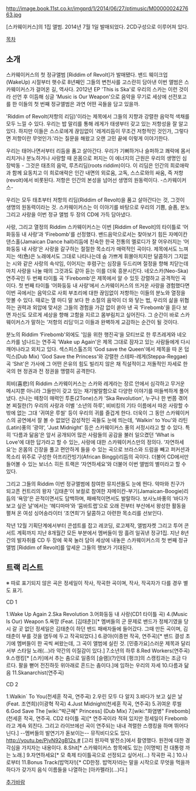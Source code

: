http://image.book.11st.co.kr/imgprd/1/2014/06/27/ptimusic/M0000002427663.jpg

[스카웨이커스]의 1집 앨범. 2014년 7월 1일 발매되었다. 2CD구성으로 이루어져 있다.

[[목차]]

== 소개 ==
스카웨이커스의 첫 정규앨범 [Riddim of Revolt]가 발매됐다. 밴드 웨이크업(WakeUp) 시절부터 햇수로 8년째인 그들의 변천사를 고스란히 담아낸 이번 앨범은 스카웨이커스가 걸어온 길, 역사다. 2012년 EP 'This is Ska'로 우리의 스카는 이런 것이라 선언 후 이듬해 싱글 'Music is Our Weapon'으로 음악을 무기로 세상에 선전포고를 한 이들의 첫 번째 정규앨범은 과연 어떤 곡들을 담고 있을까. 

'Riddim of Revolt(저항의 리딤)'이라는 제목에서 그들의 지향과 강렬한 음악적 색채를 모두 느낄 수 있다. 우리는 밥 말리를 통해 레게가 태생부터 갖고 있는 저항성을 잘 알고 있다. 하지만 이들은 스스로에게 끊임없이 '레게리듬이 무조건 저항적인 것인가, 그렇다면 저항이란 무엇인가.'라는 질문을 해왔고 오랜 고민 끝에 이렇게 이야기한다.

우리는 태어나면서부터 리듬을 품고 살아간다. 
우리가 기뻐하거나 슬퍼하고 쾌락에 몸서리치거나 분노하거나 사랑할 때 온몸으로 퍼지는 이 에너지의 근원은 우리의 생명인 심장박동 - 그것은 태초의 음악, 루츠리딤(roots riddim)이다. 
이 리딤은 인간의 희로애락과 함께 요동치고 이 희로애락은 인간 내면의 외로움, 고독, 스스로와의 싸움, 
즉 저항(revolt)에서 비롯된다. 
저항은 인간의 본성을 넘어선 생명의 원동력이다. -스카웨이커스-

우리는 모두 태초부터 저항의 리딤(Riddim of Revolt)을 품고 살아간다는 것, 그것이 생명의 원동력이라는 것. 스카웨이커스는 이 이야기를 바탕으로 우리의 기쁨, 슬픔, 분노 그리고 사랑을 이번 정규 앨범 두 장의 CD에 가득 담아냈다.

사랑, 그리고 열정의 Riddim
스카웨이커스는 이번 [Riddim of Revolt]의 타이틀로 ‘어화둥둥 내 사랑’과 ‘Firebomb'를 선정했다. 밴드음악으로서는 찾아보기 힘든 자메이칸 댄스홀(Jamaican Dance hall)리듬에 친숙한 한국 전통의 멜로디가 잘 어우러지는 ‘어화둥둥 내 사랑’은 사랑을 갈구하는 절절한 목소리가 매력적인 곡이다. 제목에서도 느껴지는 색(色)은 노래에서도 그대로 나타나는데 숨 가쁘게 휘몰아치지만 달콤하기 그지없는 시와 같은 사랑의 속삭임, 이어지는 후렴구는 심장을 두드리며 절정을 향해 치닫는데 마치 사랑을 나눌 때의 그것과도 같아 듣는 이를 더욱 흥분시킨다. 
네오스카(Neo-Ska) 연주곡인 두 번째 타이틀 곡 'Firebomb'은 제목에서 알 수 있듯 강렬하고 공격적인 곡이다. 첫 번째 타이틀 ‘어화둥둥 내 사랑’에서 스카웨이커스의 뜨거운 사랑을 경험했다면 이번 곡에서는 음악으로 사회 부조리에 대한 끊임없이 저항하는 이들의 분노와 열정을 맛볼 수 있다. 때로는 열 마디 말 보다 한 소절의 음악이 더 와 닿는 법, 우리의 삶을 위협하는 권력과 외압에 맞서온 그들의 경험을 가감 없이 쏟아 낸 곡 ‘Firebomb'을 듣다 보면 자신도 모르게 세상을 향해 고함을 지르고 몸부림치고 싶어진다. 그 순간이 바로 스카웨이커스가 말하는 ’저항의 리딤‘이고 이들과 완벽하게 교감하는 순간이 될 것이다. 

분노의 Riddim
‘Firebomb'외에도 ’임을 위한 행진곡‘을 모티브로 한 루츠레게와 네오스카를 넘나드는 연주곡 ’Wake up Again'은 제목 그대로 잠자고 있는 사람들에게 다시 깨어나라고 외치고 있다. 섹스피스톨즈의 ‘God save the Queen'에서 제목을 따 온 덥 믹스(Dub Mix) ’God Save the Princess'와 강렬한 스테파-레게(Steppa-Reggae)곡 ‘Shit'은 가사에 그 어떤 은유의 힘도 빌리지 않은 채 직설적이고 저돌적인 자세로 한국의 현 정권과 전 정권을 맹렬히 공격한다.

희비(喜悲)의 Riddim
스카웨이커스는 스카와 레게라는 장르 안에서 심각하고 무거운 메시지뿐 아니라 그들만이 갖고 있는 재기발랄함으로 다양한 이야기를 떠들썩하게 풀어냈다. 신나는 떼창이 매력인 투톤(2Tone)스카 'Ska Revolution', 누구나 한 번쯤 겪어본 찌질한(?) 우리의 사랑과 이별 ‘소년의 하루’, 비비킹의 기타 이름에서 따온 사랑할 수밖에 없는 그대 ‘귀여운 루씰' 등이 우리의 귀를 즐겁게 한다. 더욱이 그 동안 스카웨이커스의 공연에서 잘 볼 수 없었던 감성적인 곡들도 눈에 띄는데, ‘Walkin' to You'와 라틴(Latin)풍의 ’광야‘, ’Just Midnight' 등은 스카웨이커스 풍의 서정시라고 할 수 있다. 특히 ‘다름과 닮음’은 앞서 공개되어 많은 사람들의 공감을 불러 일으켰던 ‘What is Love'에 대한 답가라고 할 수 있는, 사랑에 대한 스카웨이커스만의 정의다. 
‘자연하세요’는 온몸의 긴장을 풀고 편안하게 들을 수 있는 곡으로 브라스와 드럼을 빼고 퍼커션과 목소리 위주로 구성한 아프리칸빙기(African Binggi)리듬의 곡이다. 더불어 CD에서만 들어볼 수 있는 보너스 히든 트랙은 ‘자연하세요’와 더불어 이번 앨범의 별미라고 할 수 있다. 

그리고 그들의 Riddim
이번 정규앨범에 참여한 뮤지션들도 눈에 띈다. 악마와 친구가 되고픈 컨트리의 왕자 ‘김태춘’이 보컬로 참여한 자메이칸-부기(Jamaican-Boogie)리듬의 ‘욕망’은 끈적이면서도 담백하며, 패배적이면서도 발랄하다. 보사노바풍의 ‘바다가 보고 싶은 날’에서는 ‘헤디마마’와 ‘뭄바트랩’으로 오래 전부터 부산에서 왕성한 활동을 펼쳐 온 여성 싱어송라이터 ‘조연희’가 달콤하고 아련한 목소리를 선보인다. 

작년 12월 기획단계에서부터 콘셉트를 잡고 레코딩, 로고제작, 앨범자켓 그리고 투어 콘서트 계획까지 지난 8개월간 모든 부분에서 멤버들이 땀 흘려 일궈낸 정규1집. 지난 8년간의 발자취를 CD 두 장에 꾹꾹 눌러 담아 세상에 내놓은 스카웨이커스의 첫 번째 정규앨범 [Riddim of Revolt]를 앞세운 그들의 행보가 기대된다. 

== 트랙 리스트 ==

※ 따로 표기되지 않은 곡은 정세일이 작사, 작곡한 곡이며, 작사, 작곡자가 다를 경우 별도 표기.

CD 1
 
1.Wake Up Again 
2.Ska Revolution  
3.어화둥둥 내 사랑(CD1 타이틀 곡)  
4.(Music Is Our) Weapon  
5.욕망 (Feat. [김태춘])[* 멤버들의 군 문제로 밴드가 정체기였을 당시 갈 곳 없던 정세일은 김태춘이 하던 밴드 패배자들에 들어갔다. 그때 만든 곡이며, 김태춘이 부를 것을 염두에 두고 작곡되었다.] 
6.광야(이종현 작곡, 연주곡)[* 밴드 결성 초기에 멤버들이 한 곡씩 써왔는데, 그 곡이 앨범에 실린 것. [민중가요]스러운 제목과 달리 서부 스타일 노래(...)라 약간의 이질감이 있다.]
7.소년의 하루 
8.Red Workers(연주곡)  
9.스캥킹[* [스카]에서 추는 춤으로 일종의 [슬램](?)인데 [펑크]의 스캥킹과는 조금 다르다. 팔을 뻗어 전진하듯 위아래로 흔드는 춤이다.]에 임하는 우리의 자세  
10.다름과 닮음  
11.Skanarchist(연주곡)

CD 2

1.Walkin` To You(천세훈 작곡, 연주곡) 
2.우린 모두 다 알지  
3.바다가 보고 싶은 날 (Feat. 조연희)(이광혁 작곡)  
4.Just Midnight(천세훈 작곡, 연주곡)  
5.귀여운 루씰 
6.God Save The [wiki:"박근혜" Princess] (Dub Mix)  
7.[wiki:"화염병" Firebomb](천세훈 작곡, 연주곡. CD2 타이틀 곡)[* 연주곡이라 적혀 있지만 정세일이 Firebomb라고 계속 외친다. 그리고 라이브에선 곡이 연주되는 내내 격렬한 스캥킹을 하며 뛰어다닌다.] --멤버들의 발연기가 돋보이는-- 뮤직비디오도 있다. [[http://youtu.be/PjvN92gB12s #]] [고리 원자력 발전소]에서 촬영했다. 원전에 대한 경각심을 가지자는 내용이다.
8.Shit[* 스카웨이커스 항목에도 있는 [이명박] 전 대통령 까는 노래.]  
9.자연하세요[* 모 축제 타이틀곡으로 선정되고 싶어서(...) 작곡한 곡.]  
10.나로부터
11.Bonus Track(밥먹자!)[* CD한정. 밥먹자!라는 말을 시작으로 무엇을 먹을까 하다가 갖가지 음식 이름들을 나열하는 [아카펠라](...)다.]

[[추가바람]]

